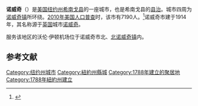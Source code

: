 {{Infobox settlement
|name                     = 诺威奇
|settlement_type          = 市
|nickname                 =
|motto                    =

<!-- Images -->
|image_skyline            = City of Norwich in New York State 41 downtown green.jpg
|imagesize                =
|image_caption            =
|image_flag               =
|image_seal               =

<!-- Maps -->
|pushpin_map              = 
|pushpin_label            = 
|pushpin_label_position   = <!-- the position of the pushpin label: left, right, top, bottom, none -->
|pushpin_map_caption      = 
|pushpin_mapsize          =
|image_map                = Chenango County NY Norwich city highlighted.svg
|mapsize                  = 
|map_caption              = 諾威奇市在希南戈縣的位置以及後者在紐約州的位置
|image_map1               =
|mapsize1                 =
|map_caption1             =

<!-- Location -->
|subdivision_type         = 国家
|subdivision_name         = [[美国|美国]]
|subdivision_type1        = [[美国行政区划|州]]
|subdivision_name1        = [[纽约州|纽约州]]
|subdivision_type2        = [[纽约州行政区划|县]]
|subdivision_name2        = [[希南戈县|希南戈县]]
|government_footnotes     =
|government_type          =
|established_title        =
|established_date         =

<!-- Area -->
|unit_pref                = Imperial
|area_footnotes           =
|area_total_km2           = 5.5
|area_land_km2            = 5.5
|area_water_km2           = 0.0
|area_total_sq_mi         = 
|area_land_sq_mi          = 
|area_water_sq_mi         =

<!-- Population -->
|population_as_of         = [[2010年美国人口普查|2010年]]
|population_footnotes     = 
|population_total         = 7190
|population_density_km2   = 1306.8
|population_density_sq_mi =

<!-- General information -->
|timezone                 = [[美国东部时间|EST]]
|utc_offset               = -5
|timezone_DST             = EDT
|utc_offset_DST           = -4
|elevation_footnotes      =
|elevation_m              = 309
|elevation_ft             = 1014
|coordinates_display      = inline,title
|coordinates_type         = region:US_type:city
|latd = 42 |latm = 31 |lats = 55 |latNS = N
|longd = 75 |longm = 31 |longs = 18 |longEW = W

<!-- Area/postal codes & others -->
|postal_code_type         = [[美国邮政编码|邮政编码]]
|postal_code              = 13815
|area_code                = [[美国电话区号607|607]]
|website                  = {{URL|www.norwichnewyork.net}}
|footnotes                =
}}
'''诺威奇'''（{{lang-en|Norwich}}）是[[美国|美国]][[纽约州|纽约州]][[希南戈县|希南戈县]]的一座城市，也是希南戈县的[[县治|县治]]。城市四周为[[诺威奇镇_(纽约州)|诺威奇镇]]所环绕。[[2010年美国人口普查|2010年美国人口普查]]时，该市有7190人。<ref name>{{cite web|url=http://factfinder2.census.gov|publisher=[[United_States_Census_Bureau|United States Census Bureau]]|title=American FactFinder|accessdate=2020-09-19|archive-date=2013-09-11|archive-url=https://web.archive.org/web/20130911234518/http://factfinder2.census.gov/|dead-url=no}}</ref>诺威奇市建于1914年，其名称源于[[英国|英国]]城市[[诺威奇|诺威奇]]。

服务该地区的沃伦·伊顿机场位于诺威奇市北、[[北诺威奇|北诺威奇镇]]内。

== 参考文献 ==
{{reflist}}

{{NY-stub}}
[[Category:纽约州城市|Category:纽约州城市]]
[[Category:紐約州縣城|Category:紐約州縣城]]
[[Category:1788年建立的聚居地|Category:1788年建立的聚居地]]
[[Category:1788年紐約州建立|Category:1788年紐約州建立]]